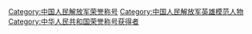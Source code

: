 [[Category:中国人民解放军荣誉称号|Category:中国人民解放军荣誉称号]]
[[Category:中国人民解放军英雄模范人物|Category:中国人民解放军英雄模范人物]]
[[Category:中华人民共和国荣誉称号获得者|Category:中华人民共和国荣誉称号获得者]]